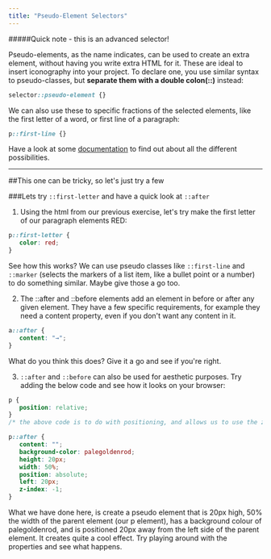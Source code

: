 ```yaml
---
title: "Pseudo-Element Selectors"
---
```


#####Quick note - this is an advanced selector!  

Pseudo-elements, as the name indicates, can be used to create an extra element, without having you write extra HTML for it. These are ideal to insert iconography into your project. To declare one, you use similar syntax to pseudo-classes, but **separate them with a double colon(::)** instead:

```css
selector::pseudo-element {}
```

We can also use these to specific fractions of the selected elements, like the first letter of a word, or first line of a paragraph:

```css
p::first-line {}
```

Have a look at some [documentation](https://developer.mozilla.org/en-US/docs/Web/CSS/pseudo-elements) to find out about all the different possibilities.

---

##This one can be tricky, so let's just try a few

###Lets try `::first-letter` and have a quick look at `::after`  

1. Using the html from our previous exercise, let's try make the first letter of our paragraph elements RED:      

```css
p::first-letter {
   color: red;
}
```  
See how this works? We can use pseudo classes like `::first-line` and `::marker` (selects the markers of a list item, like a bullet point or a number) to do something similar. Maybe give those a go too.  

2. The ::after and ::before elements add an element in before or after any given element. They have a few specific requirements, for example they need a content property, even if you don't want any content in it.      

```css
a::after {
   content: "→";
}
```  

What do you think this does? Give it a go and see if you're right.  

3. `::after` and `::before` can also be used for aesthetic purposes. Try adding the below code and see how it looks on your browser:      

```css
p {
   position: relative;
}
/* the above code is to do with positioning, and allows us to use the z-index property below, we will get to positioning a bit later on */  

p::after {
   content: "";
   background-color: palegoldenrod;
   height: 20px;
   width: 50%;
   position: absolute;
   left: 20px;
   z-index: -1;
}
```  

What we have done here, is create a pseudo element that is 20px high, 50% the width of the parent element (our p element), has a background colour of palegoldenrod, and is positioned 20px away from the left side of the parent element. It creates quite a cool effect. Try playing around with the properties and see what happens.


